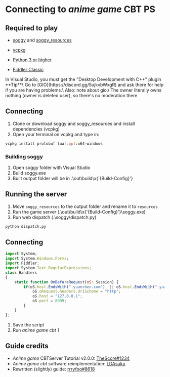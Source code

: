 
# Connecting to *anime game* CBT PS

## Required to play

* [soggy](https://github.com/LDAsuku/soggy) and [soggy_resources](https://codeberg.org/LDA_suku/soggy_resources)

* [vcpkg](https://github.com/Microsoft/vcpkg)
* [Python 3 or higher](https://www.python.org/downloads/)
* [Fiddler Classic](https://www.telerik.com/download/fiddler)

<Callout emoji="⚠️" type="warning">
  In Visual Studio, you must get the "Desktop Development with C++" plugin
</Callout>


<Callout emoji="💡">
  **Tip**\
  Go to [GIO](https://discord.gg/5ujkvbWxgR) and ask there for help if you are having problems.\
  Also: note about gio:\
  The owner literally owns nothing (owner is deleted user), so there's no moderation there
</Callout>

## Connecting
1. Clone or download soggy and soggy_resources and install dependencies (vcpkg)
2. Open your terminal on vcpkg and type in:
```sh
vcpkg install protobuf lua[cpp]:x64-windows
```

### Building soggy
1. Open soggy folder with Visual Studio
2. Build soggy.exe
3. Built output folder will be in .\out\build\x{'{Build-Config}'}

## Running the server
1. Move `soggy_resources` to the output folder and rename it to `resources`
2. Run the game server (.\out\build\x{'{Build-Config}'}\soggy.exe)
3. Run web dispatch (.\soggy\dispatch.py)
```ps
python dispatch.py
```
## Connecting

```js
import System;
import System.Windows.Forms;
import Fiddler;
import System.Text.RegularExpressions;
class Handlers
{
    static function OnBeforeRequest(oS: Session) {
        if(oS.host.EndsWith(".yuanshen.com")  || oS.host.EndsWith(".yuanshen.com:12401") || oS.host.EndsWith(".hoyoverse.com") || oS.host.EndsWith(".mihoyo.com") || oS.uriContains("http://overseauspider.yuanshen.com:8888/log")) {
            oS.oRequest.headers.UriScheme = "http";
            oS.host = "127.0.0.1";
            oS.port = 8099;
        }
    }
};
```
1. Save the script
2. Run *anime game cbt 1*

## Guide credits
* *Anime game* CBTServer Tutorial v2.0.0: [TheScore#1234](https://discord.com/users/367308033052770307)
* *Anime game cbt* software reimplementation: [LDAsuku](https://github.com/LDAsuku)
* Rewritten (slightly) guide: [rrryfoo#8618](https://discord.com/users/716491639857872928)